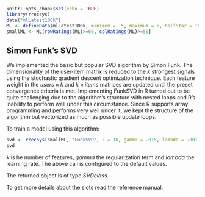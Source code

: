 <!--
%\VignetteEngine{knitr::knitr}
%\VignetteIndexEntry{6. Simon Funk's SVD}
-->

```r
knitr::opts_chunk$set(echo = TRUE)
library(rrecsys)
data("mlLatest100k")
ML <- defineData(mlLatest100k, minimum = .5, maximum = 5, halfStar = TRUE)
smallML <- ML[rowRatings(ML)>=60, colRatings(ML)>=50]
```

## Simon Funk's SVD

We implemented the basic but popular SVD algorithm by Simon Funk. The dimensionality of the user-item matrix is reduced to the _k_ strongest signals using the stochastic gradient descent optimization technique. Each feature weight in the $users \times k$ and $k \times items$ matrices are updated until the preset convergence criteria is met. Implementing FunkSVD in R turned out to be quite challenging due to the algorithm's structure with nested loops and R's inability to perform well under this circumstance. Since R supports array programming and performs very well under it, we kept the structure of the algorithm but vectorized as much as possible update loops.

To train a model using this algorithm:
```r
svd <- rrecsys(smallML, "FunkSVD", k = 10, gamma = .015, lambda = .001)
svd
```
_k_ is he number of features, _gamma_ the regularization term and _lambda_ the learning rate. The above call is configured to the default values.

The returned object is of type _SVDclass_. 

To get more details about the slots read the reference [manual](https://cran.r-project.org/web/packages/rrecsys/rrecsys.pdf).

